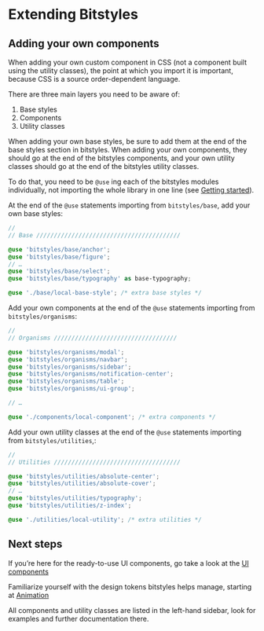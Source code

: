 
<Meta title="Introduction/Extending bitstyles" />

# Extending Bitstyles

## Adding your own components

When adding your own custom component in CSS (not a component built using the utility classes), the point at which you import it is important, because CSS is a source order-dependent language.

There are three main layers you need to be aware of:

1. Base styles
1. Components
1. Utility classes

When adding your own base styles, be sure to add them at the end of the base styles section in bitstyles. When adding your own components, they should go at the end of the bitstyles components, and your own utility classes should go at the end of the bitstyles utility classes.

To do that, you need to be `@use` ing each of the bitstyles modules individually, not importing the whole library in one line (see [Getting started](/docs/introduction-getting-started--page)).

At the end of the `@use` statements importing from `bitstyles/base`, add your own base styles:

```scss
//
// Base /////////////////////////////////////////

@use 'bitstyles/base/anchor';
@use 'bitstyles/base/figure';
// …
@use 'bitstyles/base/select';
@use 'bitstyles/base/typography' as base-typography;

@use './base/local-base-style'; /* extra base styles */
```

Add your own components at the end of the `@use` statements importing from `bitstyles/organisms`:

```scss
//
// Organisms ///////////////////////////////////

@use 'bitstyles/organisms/modal';
@use 'bitstyles/organisms/navbar';
@use 'bitstyles/organisms/sidebar';
@use 'bitstyles/organisms/notification-center';
@use 'bitstyles/organisms/table';
@use 'bitstyles/organisms/ui-group';

// …

@use './components/local-component'; /* extra components */
```

Add your own utility classes at the end of the `@use` statements importing from `bitstyles/utilities`,:

```scss
//
// Utilities ////////////////////////////////////

@use 'bitstyles/utilities/absolute-center';
@use 'bitstyles/utilities/absolute-cover';
// …
@use 'bitstyles/utilities/typography';
@use 'bitstyles/utilities/z-index';

@use './utilities/local-utility'; /* extra utilities */
```

## Next steps

If you’re here for the ready-to-use UI components, go take a look at the [UI components](/docs/introduction-ui-components--page)

Familiarize yourself with the design tokens bitstyles helps manage, starting at [Animation](/docs/design-tokens-animation--page)

All components and utility classes are listed in the left-hand sidebar, look for examples and further documentation there.
